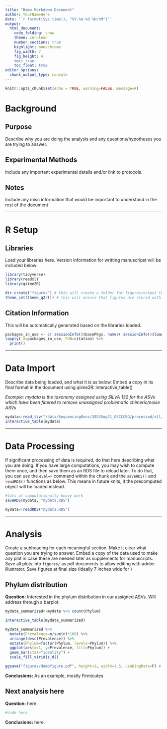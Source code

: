 ```yaml
---
title: "Demo Markdown Document"
author: YourNameHere
date: '`r format(Sys.time(), "%Y-%m-%d %H:%M")`'
output: 
  html_document:
    code_folding: show
    theme: cerulean
    number_sections: true
    highlight: monochrome
    fig_width: 7
    fig_height: 4
    toc: true
    toc_float: true
editor_options: 
  chunk_output_type: console
---
```


```r
knitr::opts_chunk$set(echo = TRUE, warning=FALSE, message=F)
```


# Background

## Purpose

Describe why you are doing the analysis and any questions/hypotheses you are trying to answer.

## Experimental Methods

Include any important experimental details and/or link to protocols.

## Notes

Include any misc information that would be important to understand in the rest of the document


***

# R Setup

## Libraries

Load your libraries here. Version information for writting manuscripst will be included below:

```r
library(tidyverse)
library(readxl)
library(qiime2R)

dir.create("figures") # this will create a folder for figures/output that might be necessary
theme_set(theme_q2r()) # this will ensure that figures are stored with appropriate fonts/aesthetics
```

## Citation Information

This will be automatically generated based on the libraries loaded.

```R
packages_in_use <- c( sessionInfo()$basePkgs, names( sessionInfo()$loadedOnly ) )
lapply( X=packages_in_use, FUN=citation) %>%
  print()
```

***

# Data Import
Describe data being loaded, and what it is as below. Embed a copy in its final format in the document using qiime2R::interactive_table()

*Example: mydata is the taxonomy assigned using SILVA 132 for the ASVs which have been filtered to remove unassigned problematic chimeric/noise ASVs*

```r
mydata<-read_tsv("/data/SequencingRuns/2023Sep21_OSCCCBG/processed/all/Output/ASV_d2taxonomy.txt") %>% filter(!is.na(Phylum))
interactive_table(mydata)
```

***

# Data Processing

If significant processing of data is required, do that here describing what you are doing. If you have large computations, you may wish to compute them once, and then save them as an RDS file to reload later. To do that, you can use the `eval=F` command within the chunk and the `saveRDS()` and `readRDS()` functions as below. This means in future knits, it the precomputed object will be loaded instead.

```r
#lots of computationally heavy work
saveRDS(mydata, "mydata.RDS")
```

```r
mydata<-readRDS("mydata.RDS")
```


***

# Analysis

Create a subheading for each meaningful section. Make it clear what question you are trying to answer. Embed a copy of the data used to make any plot in case these are needed later as supplements for manuscripts. Save all plots into `figures/` as pdf documents to allow editing with adobe illustrator. Save figures at final size (ideally 7 inches wide for )

## Phylum distribution

**Question:** Interested in the phylum distribution in our assigned ASVs. Will address through a barplot.

```r
mydata_summarized<-mydata %>% count(Phylum)

interactive_table(mydata_summarized)

mydata_summarized %>%
  mutate(Prevalence=n/sum(n)*100) %>%
  arrange(desc(Prevalence)) %>%
  mutate(Phylum=factor(Phylum, levels=Phylum)) %>%
  ggplot(aes(x=1, y=Prevalence, fill=Phylum)) +
  geom_bar(stat="identity") +
  scale_fill_viridis_d()

ggsave("figures/demofigure.pdf", height=3, width=3.5, useDingbats=F) # save always pdf. 3.5 inches wide would be 1/2 page with, 7 inches full page width. Always save figure with size printed on page in mind. Small figures might only need to be 2 inches wide.
```

**Conclusions:** As an example, mostly Firmicutes

## Next analysis here

**Question:** here.

```r
#code here
```

**Conclusions:** here.

